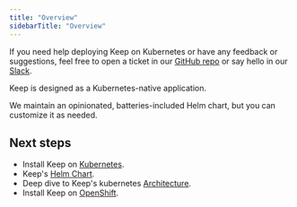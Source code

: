 ```yaml
---
title: "Overview"
sidebarTitle: "Overview"
---
```


<Tip> If you need help deploying Keep on Kubernetes or have any feedback or suggestions, feel free to open a ticket in our [GitHub repo](https://github.com/keephq/keep) or say hello in our [Slack](https://slack.keephq.dev). </Tip>


Keep is designed as a Kubernetes-native application.

We maintain an opinionated, batteries-included Helm chart, but you can customize it as needed.


## Next steps
- Install Keep on [Kubernetes](/deployment/kubernetes/installation).
- Keep's [Helm Chart](https://github.com/keephq/helm-charts).
- Deep dive to Keep's kubernetes [Architecture](/deployment/kubernetes/architecture).
- Install Keep on [OpenShift](/deployment/kubernetes/openshift).
